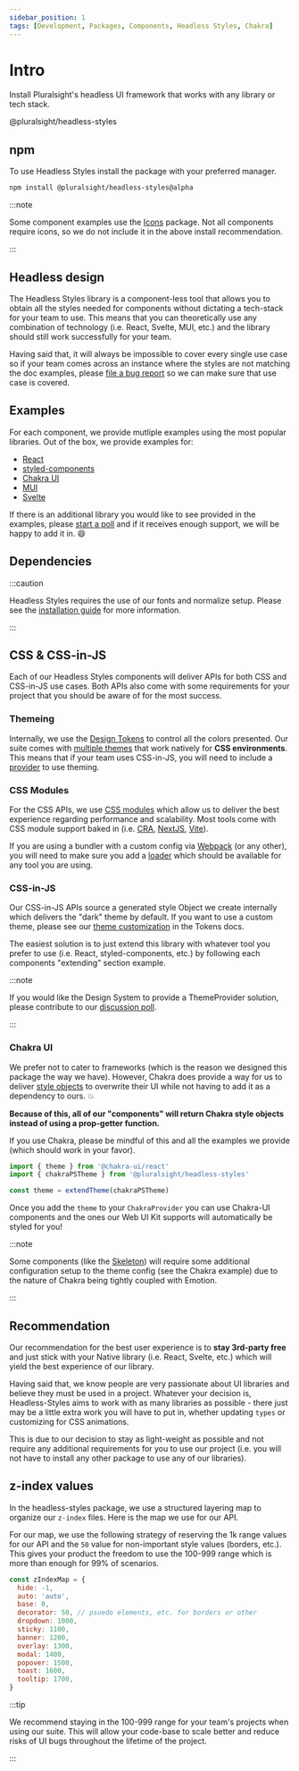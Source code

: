 ```yaml
---
sidebar_position: 1
tags: [Development, Packages, Components, Headless Styles, Chakra]
---
```



# Intro

<ReleaseNote />

<p className="page-subheadline" markdown="1">
  Install Pluralsight's headless UI framework that works with any library or
  tech stack.
</p>

<ViewSourceLink href="https://www.npmjs.com/package/@pluralsight/headless-styles">
  @pluralsight/headless-styles
</ViewSourceLink>

## npm

To use Headless Styles install the package with your preferred manager.

```bash npm2yarn
npm install @pluralsight/headless-styles@alpha
```

:::note

Some component examples use the [Icons](../icons/intro.mdx) package. Not all components require icons, so we do not include it in the above install recommendation.

:::

## Headless design

The Headless Styles library is a component-less tool that allows you to obtain all the styles needed for components without dictating a tech-stack for your team to use. This means that you can theoretically use any combination of technology (i.e. React, Svelte, MUI, etc.) and the library should still work successfully for your team.

Having said that, it will always be impossible to cover every single use case so if your team comes across an instance where the styles are not matching the doc examples, please [file a bug report](https://github.com/pluralsight/tva/issues/new?assignees=&labels=bug%2Cneeds+triage&template=bug.yml&title=%5BBug%3F%5D%3A+) so we can make sure that use case is covered.

## Examples

For each component, we provide mutliple examples using the most popular libraries. Out of the box, we provide examples for:

- [React](https://reactjs.org/)
- [styled-components](https://styled-components.com/)
- [Chakra UI](https://chakra-ui.com/)
- [MUI](https://mui.com/)
- [Svelte](https://svelte.dev/)

If there is an additional library you would like to see provided in the examples, please [start a poll](https://github.com/pluralsight/tva/discussions/categories/polls) and if it receives enough support, we will be happy to add it in. :smile:

## Dependencies

:::caution

Headless Styles requires the use of our fonts and normalize setup. Please see the [installation guide](../getting-started/installation) for more information.

:::

## CSS & CSS-in-JS

Each of our Headless Styles components will deliver APIs for both CSS and CSS-in-JS use cases. Both APIs also come with some requirements for your project that you should be aware of for the most success.

### Themeing

Internally, we use the [Design Tokens](../tokens/intro.md) to control all the colors presented. Our suite comes with [multiple themes](../tokens/colors#themes) that work natively for **CSS environments**. This means that if your team uses CSS-in-JS, you will need to include a [provider](#css-in-js) to use theming.

### CSS Modules

For the CSS APIs, we use [CSS modules](https://github.com/css-modules/css-modules) which allow us to deliver the best experience regarding performance and scalability. Most tools come with CSS module support baked in (i.e. [CRA](https://create-react-app.dev/), [NextJS](https://nextjs.org/), [Vite](https://vitejs.dev/)).

If you are using a bundler with a custom config via [Webpack](https://webpack.js.org/) (or any other), you will need to make sure you add a [loader](https://webpack.js.org/loaders/css-loader/#modules) which should be available for any tool you are using.

### CSS-in-JS

Our CSS-in-JS APIs source a generated style Object we create internally which delivers the "dark" theme by default. If you want to use a custom theme, please see our [theme customization](../tokens/colors#js-custom-theming) in the Tokens docs.

The easiest solution is to just extend this library with whatever tool you prefer to use (i.e. React, styled-components, etc.) by following each components "extending" section example.

:::note

If you would like the Design System to provide a ThemeProvider solution, please contribute to our [discussion poll](https://github.com/pluralsight/tva/discussions/198).

:::

### Chakra UI

We prefer not to cater to frameworks (which is the reason we designed this package the way we have). However, Chakra does provide a way for us to deliver [style objects](https://chakra-ui.com/docs/styled-system/theming/component-style) to overwrite their UI while not having to add it as a dependency to ours. :boom:

**Because of this, all of our "components" will return Chakra style objects instead of using a prop-getter function.**

If you use Chakra, please be mindful of this and all the examples we provide (which should work in your favor).

```javascript title="How to use with Chakra"
import { theme } from '@chakra-ui/react'
import { chakraPSTheme } from '@pluralsight/headless-styles'

const theme = extendTheme(chakraPSTheme)
```

Once you add the `theme` to your `ChakraProvider` you can use Chakra-UI components and the ones our Web UI Kit supports will automatically be styled for you!

:::note

Some components (like the [Skeleton](./Skeleton)) will require some additional configuration setup to the theme config (see the Chakra example) due to the nature of Chakra being tightly coupled with Emotion.

:::

## Recommendation

Our recommendation for the best user experience is to **stay 3rd-party free** and just stick with your Native library (i.e. React, Svelte, etc.) which will yield the best experience of our library.

Having said that, we know people are very passionate about UI libraries and believe they must be used in a project. Whatever your decision is, Headless-Styles aims to work with as many libraries as possible - there just may be a little extra work you will have to put in, whether updating `types` or customizing for CSS animations.

This is due to our decision to stay as light-weight as possible and not require any additional requirements for you to use our project (i.e. you will not have to install any other package to use any of our libraries).

## z-index values

In the headless-styles package, we use a structured layering map to organize our `z-index` files. Here is the map we use for our API.

For our map, we use the following strategy of reserving the 1k range values for our API and the `50` value for non-important style values (borders, etc.). This gives your product the freedom to use the 100-999 range which is more than enough for 99% of scenarios.

```javascript title="CSS z-index values"
const zIndexMap = {
  hide: -1,
  auto: 'auto',
  base: 0,
  decorator: 50, // psuedo elements, etc. for borders or other
  dropdown: 1000,
  sticky: 1100,
  banner: 1200,
  overlay: 1300,
  modal: 1400,
  popover: 1500,
  toast: 1600,
  tooltip: 1700,
}
```

:::tip

We recommend staying in the 100-999 range for your team's projects when using our suite. This will allow your code-base to scale better and reduce risks of UI bugs throughout the lifetime of the project.

:::
